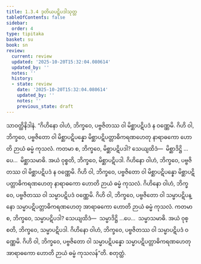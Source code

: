 ```yaml
---
title: 1.3.4 ဒုတိယပဋိပဒါသုတ္တ
tableOfContents: false
sidebar:
  order: 4
type: tipitaka
basket: su
book: sn
review:
  current: review
  updated: '2025-10-20T15:32:04.080614'
  updated_by: ''
  notes: ''
  history:
  - state: review
    date: '2025-10-20T15:32:04.080614'
    updated_by: ''
    notes: ''
    previous_state: draft
---
```



<DynamicBreadcrumb />


<ReviewStatus review={frontmatter.review} showDetails={true} />

<HypothesisAnnotation frontmatter={frontmatter} />

<Division number="24" book="sn" e="ch" v="18" p="283">

<Paragraph number="94" book="sn">
သာဝတ္ထိနိဒါနံ. “ဂိဟိနော ဝါဟံ, ဘိက္ခဝေ, ပဗ္ဗဇိတဿ ဝါ မိစ္ဆာပဋိပဒံ န ဝဏ္ဏေမိ. ဂိဟိ ဝါ, ဘိက္ခဝေ, ပဗ္ဗဇိတော ဝါ မိစ္ဆာပဋိပန္နော မိစ္ဆာပဋိပတ္တာဓိကရဏဟေတု နာရာဓကော ဟောတိ ဉာယံ ဓမ္မံ ကုသလံ.
</Paragraph>

<Paragraph number="95" book="sn">
ကတမာ စ, ဘိက္ခဝေ, မိစ္ဆာပဋိပဒါ? သေယျထိဒံ—  မိစ္ဆာဒိဋ္ဌိ …ပေ…  မိစ္ဆာသမာဓိ. အယံ ဝုစ္စတိ, ဘိက္ခဝေ, မိစ္ဆာပဋိပဒါ. ဂိဟိနော ဝါဟံ, ဘိက္ခဝေ, ပဗ္ဗဇိတဿ ဝါ မိစ္ဆာပဋိပဒံ န ဝဏ္ဏေမိ. ဂိဟိ ဝါ, ဘိက္ခဝေ, ပဗ္ဗဇိတော ဝါ မိစ္ဆာပဋိပန္နော မိစ္ဆာပဋိပတ္တာဓိကရဏဟေတု နာရာဓကော ဟောတိ ဉာယံ ဓမ္မံ ကုသလံ.
</Paragraph>

<Paragraph number="96" book="sn">
ဂိဟိနော ဝါဟံ, ဘိက္ခဝေ, ပဗ္ဗဇိတဿ ဝါ သမ္မာပဋိပဒံ ဝဏ္ဏေမိ. ဂိဟိ ဝါ, ဘိက္ခဝေ, ပဗ္ဗဇိတော ဝါ သမ္မာပဋိပန္နော သမ္မာပဋိပတ္တာဓိကရဏဟေတု အာရာဓကော ဟောတိ ဉာယံ ဓမ္မံ ကုသလံ. ကတမာ စ, ဘိက္ခဝေ, သမ္မာပဋိပဒါ? သေယျထိဒံ—  သမ္မာဒိဋ္ဌိ …ပေ…  သမ္မာသမာဓိ. အယံ ဝုစ္စတိ, ဘိက္ခဝေ, သမ္မာပဋိပဒါ. ဂိဟိနော ဝါဟံ, ဘိက္ခဝေ, ပဗ္ဗဇိတဿ ဝါ သမ္မာပဋိပဒံ ဝဏ္ဏေမိ. ဂိဟိ ဝါ, ဘိက္ခဝေ, ပဗ္ဗဇိတော ဝါ သမ္မာပဋိပန္နော သမ္မာပဋိပတ္တာဓိကရဏဟေတု အာရာဓကော ဟောတိ ဉာယံ ဓမ္မံ ကုသလန်”တိ.

</Paragraph>
</Division>

<Paragraph number="97" type="center" book="sn">
စတုတ္ထံ.
</Paragraph>